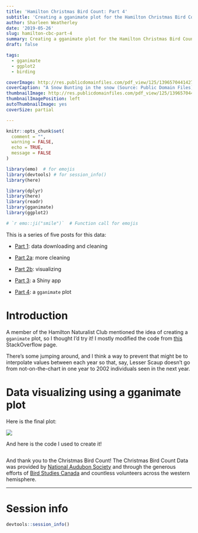 ```yaml
---
title: 'Hamilton Christmas Bird Count: Part 4'
subtitle: 'Creating a gganimate plot for the Hamilton Christmas Bird Count data'
author: Sharleen Weatherley
date: '2019-05-26'
slug: hamilton-cbc-part-4
summary: Creating a gganimate plot for the Hamilton Christmas Bird Count data.
draft: false

tags:
  - gganimate
  - ggplot2
  - birding

coverImage: http://res.publicdomainfiles.com/pdf_view/125/13965704414279.jpg
coverCaption: "A Snow Bunting in the snow (Source: Public Domain Files)"
thumbnailImage: http://res.publicdomainfiles.com/pdf_view/125/13965704414279.jpg
thumbnailImagePosition: left
autoThumbnailImage: yes
coverSize: partial

---
```



```r

knitr::opts_chunk$set(
  comment = "",
  warning = FALSE,
  echo = TRUE,
  message = FALSE
)

library(emo)  # for emojis
library(devtools) # for session_info()
library(here)

library(dplyr)
library(here)
library(readr)
library(gganimate)
library(ggplot2)

# `r emo::ji("smile")`  # Function call for emojis
```

<div class="well alert alert-info" role="alert">
  <span class="fa fa-info-circle"></span> This is a series of five posts for this data:

- [Part 1](/2019/01/07/hamilton-cbc-part-1/): data downloading and cleaning

- [Part 2a](/2019/02/23/hamilton-cbc-part-2a/): more cleaning

- [Part 2b](/2019/02/24/hamilton-cbc-part-2b/): visualizing

- [Part 3](/2019/03/24/hamilton-cbc-part-3/): a Shiny app

- [Part 4](/2019/05/26/hamilton-cbc-part-4/): a `gganimate` plot
</div>
# Introduction

A member of the Hamilton Naturalist Club mentioned the idea of creating a `gganimate` plot, so I thought I'd try it! I mostly modified the code from [this](https://stackoverflow.com/questions/53162821/animated-sorted-bar-chart-with-bars-overtaking-each-other) StackOverflow page.

There's some jumping around, and I think a way to prevent that might be to interpolate values between each year so that, say, Lesser Scaup doesn't go from not-on-the-chart in one year to 2002 individuals seen in the next year.

# Data visualizing using a gganimate plot

Here is the final plot:

![](/img/gifimage.gif)

And here is the code I used to create it!


```r

```

And thank you to the Christmas Bird Count! The Christmas Bird Count Data was provided by [National Audubon Society](www.christmasbirdcount.org) and through the generous efforts of [Bird Studies Canada](www.bsc-eoc.org) and countless volunteers across the western hemisphere.

<hr>

# Session info

```r

devtools::session_info()

```
